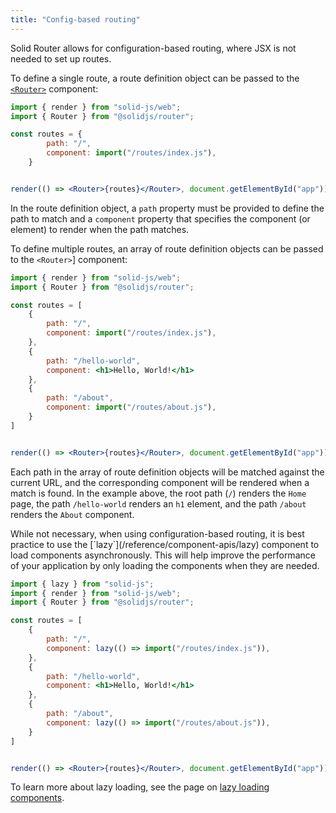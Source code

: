 ```yaml
---
title: "Config-based routing"
---
```


Solid Router allows for configuration-based routing, where JSX is not needed to set up routes. 

To define a single route, a route definition object can be passed to the [`<Router>`](/solid-router/reference/components/router) component:

```jsx
import { render } from "solid-js/web";
import { Router } from "@solidjs/router";

const routes = {
		path: "/",
		component: import("/routes/index.js"),
	}


render(() => <Router>{routes}</Router>, document.getElementById("app"));
```

In the route definition object, a `path` property must be provided to define the path to match and a `component` property that specifies the component (or element) to render when the path matches.

To define multiple routes, an array of route definition objects can be passed to the `<Router>`] component:

```jsx
import { render } from "solid-js/web";
import { Router } from "@solidjs/router";

const routes = [
    {
		path: "/",
		component: import("/routes/index.js"),
	},
    {
        path: "/hello-world",
        component: <h1>Hello, World!</h1>
    },
    {
        path: "/about",
        component: import("/routes/about.js"),
    }
]


render(() => <Router>{routes}</Router>, document.getElementById("app"));
```

Each path in the array of route definition objects will be matched against the current URL, and the corresponding component will be rendered when a match is found.
In the example above, the root path (`/`) renders the `Home` page, the path `/hello-world` renders an `h1` element, and the path `/about` renders the `About` component.

<Callout title="Lazy Loading">
While not necessary, when using configuration-based routing, it is best practice to use the [`lazy`](/reference/component-apis/lazy) component to load components asynchronously. 
This will help improve the performance of your application by only loading the components when they are needed.

```jsx
import { lazy } from "solid-js";
import { render } from "solid-js/web";
import { Router } from "@solidjs/router";

const routes = [
    {
		path: "/",
		component: lazy(() => import("/routes/index.js")),
	},
    {
        path: "/hello-world",
        component: <h1>Hello, World!</h1>
    },
    {
        path: "/about",
        component: lazy(() => import("/routes/about.js")),
    }
]


render(() => <Router>{routes}</Router>, document.getElementById("app"));
```

To learn more about lazy loading, see the page on [lazy loading components](/solid-router/advanced-concepts/lazy-loading).
</Callout>